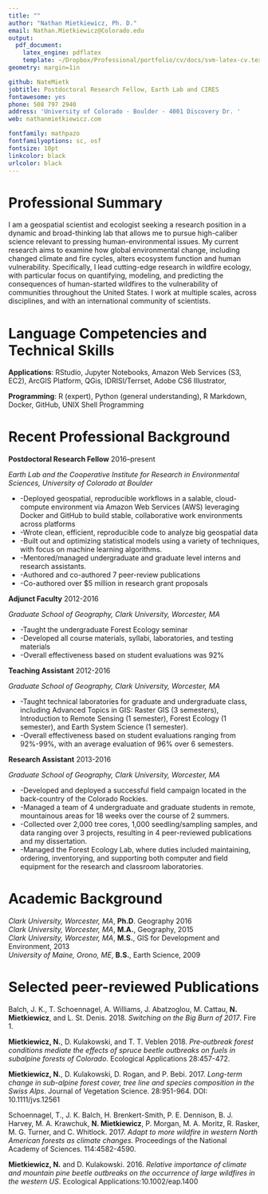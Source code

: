 ```yaml
---
title: ""
author: "Nathan Mietkiewicz, Ph. D."
email: Nathan.Mietkiewicz@Colorado.edu
output:
  pdf_document:
    latex_engine: pdflatex
    template: ~/Dropbox/Professional/portfolio/cv/docs/svm-latex-cv.tex
geometry: margin=1in

github: NateMietk
jobtitle: Postdoctoral Research Fellow, Earth Lab and CIRES
fontawesome: yes
phone: 508 797 2940
address: 'University of Colorado · Boulder · 4001 Discovery Dr. '
web: nathanmietkiewicz.com

fontfamily: mathpazo
fontfamilyoptions: sc, osf
fontsize: 10pt
linkcolor: black
urlcolor: black
---
```

# Professional Summary
I am a geospatial scientist and ecologist seeking a research position in a dynamic and broad-thinking lab that allows me to pursue high-caliber science relevant to pressing human-environmental issues. My current research aims to examine how global environmental change, including changed climate and fire cycles, alters ecosystem function and human vulnerability. Specifically, I lead cutting-edge research in wildfire ecology, with particular focus on quantifying, modeling, and predicting the consequences of human-started wildfires to the vulnerability of communities throughout the United States. I work at multiple scales, across disciplines, and with an international community of scientists. 

# Language Competencies and Technical Skills

**Applications**: RStudio, Jupyter Notebooks, Amazon Web Services (S3, EC2), ArcGIS Platform, QGis, IDRISI/Terrset, Adobe CS6 Illustrator, 

**Programming**: R (expert), Python (general understanding), R Markdown, Docker, GitHub, UNIX Shell Programming

# Recent Professional Background
**Postdoctoral Research Fellow** \hfill 2016--present

*Earth Lab and the Cooperative Institute for Research in Environmental Sciences, University of Colorado at Boulder*

- -Deployed geospatial, reproducible workflows in a salable, cloud-compute environment via Amazon Web Services (AWS) leveraging Docker and GitHub to build stable, collaborative work environments across platforms
- -Wrote clean, efficient, reproducible code to analyze big geospatial data
- -Built out and optimizing statistical models using a variety of techniques, with focus on machine learning algorithms.
- -Mentored/managed undergraduate and graduate level interns and research assistants.
- -Authored and co-authored 7 peer-review publications 
- -Co-authored over $5 million in research grant proposals

**Adjunct Faculty** \hfill 2012-2016

*Graduate School of Geography, Clark University, Worcester, MA*

- -Taught the undergraduate Forest Ecology seminar
- -Developed all course materials, syllabi, laboratories, and testing materials
- -Overall effectiveness based on student evaluations was 92%

**Teaching Assistant** \hfill 2012-2016

*Graduate School of Geography, Clark University, Worcester, MA*

- -Taught technical laboratories for graduate and undergraduate class, including Advanced Topics in GIS: Raster GIS (3 semesters), Introduction to Remote Sensing (1 semester), Forest Ecology (1 semester), and Earth System Science (1 semester).
- -Overall effectiveness based on student evaluations ranging from 92%-99%, with an average evaluation of 96% over 6 semesters.

**Research Assistant** \hfill 2013-2016

*Graduate School of Geography, Clark University, Worcester, MA*

- -Developed and deployed a successful field campaign located in the back-country of the Colorado Rockies.
- -Managed a team of 4 undergraduate and graduate students in remote, mountainous areas for 18 weeks over the course of 2 summers.
- -Collected over 2,000 tree cores, 1,000 seedling/sampling samples, and data ranging over 3 projects, resulting in 4 peer-reviewed publications and my dissertation.
- -Managed the Forest Ecology Lab, where duties included maintaining, ordering, inventorying, and supporting both computer and field equipment for the research and classroom laboratories.  

# Academic Background
*Clark University, Worcester, MA*, **Ph.D**. Geography \hfill 2016 \
*Clark University, Worcester, MA*, **M.A.**, Geography, \hfill 2015 \
*Clark University, Worcester, MA*, **M.S.**, GIS for Development and Environment, \hfill 2013 \
*University of Maine, Orono, ME*, **B.S.**, Earth Science, \hfill 2009

# Selected peer-reviewed Publications 

Balch, J. K., T. Schoennagel, A. Williams, J. Abatzoglou, M. Cattau, **N. Mietkiewicz**, and L. St. Denis. 2018. *Switching on the Big Burn of 2017*. Fire 1.

**Mietkiewicz, N.**, D. Kulakowski, and T. T. Veblen 2018. *Pre‐outbreak forest conditions mediate the effects of spruce beetle outbreaks on fuels in subalpine forests of Colorado*. Ecological Applications 28:457-472.

**Mietkiewicz, N.**, D. Kulakowski, D. Rogan, and P. Bebi. 2017. *Long-term change in sub-alpine forest cover, tree line and species composition in the Swiss Alps*. Journal of Vegetation Science. 28:951-964. DOI: 10.1111/jvs.12561

Schoennagel, T., J. K. Balch, H. Brenkert-Smith, P. E. Dennison, B. J. Harvey, M. A. Krawchuk, **N. Mietkiewicz**, P. Morgan, M. A. Moritz, R. Rasker, M. G. Turner, and C. Whitlock. 2017. *Adapt to more wildfire in western North American forests as climate changes*. Proceedings of the National Academy of Sciences. 114:4582-4590.

**Mietkiewicz, N.** and D. Kulakowski. 2016. *Relative importance of climate and mountain pine beetle outbreaks on the occurrence of large wildfires in the western US*. Ecological Applications:10.1002/eap.1400
